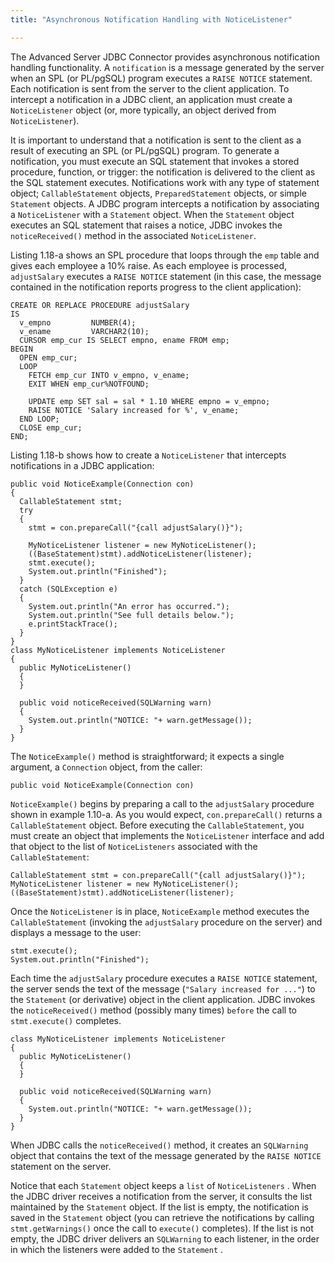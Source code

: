```yaml
---
title: "Asynchronous Notification Handling with NoticeListener"

---
```


<div id="asynchronous_notification_handling_with_noticelistener" class="registered_link"></div>

The Advanced Server JDBC Connector provides asynchronous notification handling functionality. A `notification` is a message generated by the server when an SPL (or PL/pgSQL) program executes a `RAISE NOTICE` statement. Each notification is sent from the server to the client application. To intercept a notification in a JDBC client, an application must create a `NoticeListener` object (or, more typically, an object derived from `NoticeListener`).

It is important to understand that a notification is sent to the client as a result of executing an SPL (or PL/pgSQL) program. To generate a notification, you must execute an SQL statement that invokes a stored procedure, function, or trigger: the notification is delivered to the client as the SQL statement executes. Notifications work with any type of statement object; `CallableStatement` objects, `PreparedStatement` objects, or simple `Statement` objects. A JDBC program intercepts a notification by associating a `NoticeListener` with a `Statement` object. When the `Statement` object executes an SQL statement that raises a notice, JDBC invokes the `noticeReceived()` method in the associated `NoticeListener`.

Listing 1.18-a shows an SPL procedure that loops through the `emp` table and gives each employee a 10% raise. As each employee is processed, `adjustSalary` executes a `RAISE NOTICE` statement (in this case, the message contained in the notification reports progress to the client application):

```text
CREATE OR REPLACE PROCEDURE adjustSalary
IS
  v_empno         NUMBER(4);
  v_ename         VARCHAR2(10);
  CURSOR emp_cur IS SELECT empno, ename FROM emp;
BEGIN
  OPEN emp_cur;
  LOOP
    FETCH emp_cur INTO v_empno, v_ename;
    EXIT WHEN emp_cur%NOTFOUND;

    UPDATE emp SET sal = sal * 1.10 WHERE empno = v_empno;
    RAISE NOTICE 'Salary increased for %', v_ename;
  END LOOP;
  CLOSE emp_cur;
END;
```

Listing 1.18-b shows how to create a `NoticeListener` that intercepts notifications in a JDBC application:

```text
public void NoticeExample(Connection con)
{
  CallableStatement stmt;
  try
  {
    stmt = con.prepareCall("{call adjustSalary()}");

    MyNoticeListener listener = new MyNoticeListener();
    ((BaseStatement)stmt).addNoticeListener(listener);
    stmt.execute();
    System.out.println("Finished");
  }
  catch (SQLException e)
  {
    System.out.println("An error has occurred.");
    System.out.println("See full details below.");
    e.printStackTrace();
  }
}
class MyNoticeListener implements NoticeListener
{
  public MyNoticeListener()
  {
  }

  public void noticeReceived(SQLWarning warn)
  {
    System.out.println("NOTICE: "+ warn.getMessage());
  }
}
```

The `NoticeExample()` method is straightforward; it expects a single argument, a `Connection` object, from the caller:

```text
public void NoticeExample(Connection con)
```

`NoticeExample()` begins by preparing a call to the `adjustSalary` procedure shown in example 1.10-a. As you would expect, `con.prepareCall()` returns a `CallableStatement` object. Before executing the `CallableStatement`, you must create an object that implements the `NoticeListener` interface and add that object to the list of `NoticeListeners` associated with the `CallableStatement`:

```text
CallableStatement stmt = con.prepareCall("{call adjustSalary()}");
MyNoticeListener listener = new MyNoticeListener();
((BaseStatement)stmt).addNoticeListener(listener);
```

Once the `NoticeListener` is in place, `NoticeExample` method executes the `CallableStatement` (invoking the `adjustSalary` procedure on the server) and displays a message to the user:

```text
stmt.execute();
System.out.println("Finished");
```

Each time the `adjustSalary` procedure executes a `RAISE NOTICE` statement, the server sends the text of the message (`"Salary increased for ..."`) to the `Statement` (or derivative) object in the client application. JDBC invokes the `noticeReceived()` method (possibly many times) `before` the call to `stmt.execute()` completes.

```text
class MyNoticeListener implements NoticeListener
{
  public MyNoticeListener()
  {
  }

  public void noticeReceived(SQLWarning warn)
  {
    System.out.println("NOTICE: "+ warn.getMessage());
  }
}
```

When JDBC calls the `noticeReceived()` method, it creates an `SQLWarning` object that contains the text of the message generated by the `RAISE NOTICE` statement on the server.

Notice that each `Statement` object keeps a `list` of  `NoticeListeners` . When the JDBC driver receives a notification from the server, it consults the list maintained by the `Statement` object. If the list is empty, the notification is saved in the `Statement` object (you can retrieve the notifications by calling `stmt.getWarnings()` once the call to `execute()` completes). If the list is not empty, the JDBC driver delivers an `SQLWarning` to each listener, in the order in which the listeners were added to the `Statement` .
